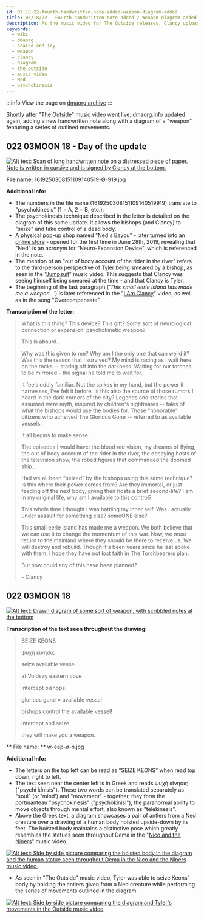 ```yaml
---
id: 03-18-22-fourth-handwritten-note-added-weapon-diagram-added
title: 03/18/22 - Fourth handwritten note added / Weapon diagram added 
description: As the music video for The Outside releases, Clancy uploads his fourth handwriten letter along with a mysterious drawing of a weapon.
keywords:
  - wiki
  - dmaorg
  - scaled and icy
  - weapon
  - clancy
  - diagram
  - the outside
  - music video
  - Ned
  - psychokinesis
---
```


:::info
View the page on [dmaorg archive](https://www.dmaorg.site/031822-2/found/15398642_14/clancy.html)
:::

Shortly after "[The Outside](https://www.youtube.com/watch?v=eNcvblM8-_o)" music video went live, dmaorg.info updated again, adding a new handwritten note along with a diagram of a "weapon" featuring a series of outlined movements. 

## 022 03MOON 18 - Day of the update

[![Alt text: Scan of long handwritten note on a distressed piece of paper. Note is written in cursive and is signed by Clancy at the bottom.](./assets/1619250308151109140519-Ø-919.jpg)](./assets/1619250308151109140519-Ø-919.jpg)

**File name:** 1619250308151109140519-Ø-919.jpg

**Additional Info:**

- The numbers in the file name (1619250308151109140519919) translate to "psychokinesis" (1 = A, 2 = B, etc.).
- The psychokinesis technique described in the letter is detailed on the diagram of this same update. It allows the bishops (and Clancy) to "seize" and take control of a dead body.
- A physical pop-up shop named "Ned's Bayou" - later turned into an [online store](https://www.nedbayou.com) - opened for the first time in June 28th, 2019, revealing that "Ned" is an acronym for "Neuro-Expansion Device", which is referenced in the note. 
- The mention of an "out of body account of the rider in the river" refers to the third-person perspective of Tyler being smeared by a bishop, as seen in the "[Jumpsuit](https://www.youtube.com/watch?v=UOUBW8bkjQ4)" music video. This suggests that Clancy was seeing himself being smeared at the time - and that Clancy is Tyler. 
- The beginning of the last paragraph (*'This small eerie island has made me a weapon...'*) is later referenced in the "[I Am Clancy](https://www.youtube.com/watch?v=ozlHHR_eSxc)" video, as well as in the song "Overcompensate". 

**Transcription of the letter:**

> What is this thing? This device? This gift? Some sort of neurological connection or expansion. psychokinetic weapon?
> 
> This is absurd.
> 
> Why was this given to me? Why am I the only one that can weild it? Was this the reason that I survived? My mind is racing as I wait here on the rocks -- staring off into the darkness. Waiting for our torches to be mirrored - the signal he told me to wait for.
> 
> It feels oddly familiar. Not the spikes in my hand, but the power it harnesses, I've felt it before. Is this also the source of those rumors I heard in the dark corners of the city? Legends and stories that I assumed were myth, inspired by children's nightmares -- tales of what the bishops would use the bodies for. Those "honorable" citizens who acheived The Glorious Gone -- referred to as available vessels.
> 
> It all begins to make sense.
> 
> The episodes I would have: the blood red vision, my dreams of flying, the out of body account of the rider in the river, the decaying hosts of the television show, the robed figures that commanded the doomed ship...
> 
> Had we all been "seized" by the bishops using this same technique? Is this where their power comes from? Are they immortal, or just feeding off the next body, giving their hosts a brief second-life? I am in my original life, why am I available to this control?
> 
> This whole time I thought I was battling my inner self. Was I actually under assault for something else? someONE else?
> 
> This small eerie island has made me a weapon. We both believe that we can use it to change the momentum of this war. Now, we must return to the mainland where they should be there to receive us. We will destroy and rebuild. Though it's been years since he last spoke with them, I hope they have not lost faith in The Torchbearers plan.
> 
> But how could any of this have been planned?
> 
> \- Clancy

## 022 03MOON 18

[![Alt text: Drawn diagram of some sort of weapon, with scribbled notes at the bottom](./assets/w-eap-ø-n.jpg)](./assets/w-eap-ø-n.jpg)

**Transcription of the text seen throughout the drawing:**
> SEIZE KEONS
>
> ψυχή κίνησις
> 
> seize available vessel
>
> at Voldsøy eastern cove
>
> intercept bishops.
> 
> glorious gone = available vessel
> 
> bishops control the available vessel!
>
> intercept and seize
>
> they will make you a weapon.

** File name: ** w-eap-ø-n.jpg

**Additional Info:**

- The letters on the top left can be read as "SEIZE KEONS" when read top down, right to left.
- The text seen near the center left is in Greek and reads ψυχή κίνησις ("psychí kínisis"). These two words can be translated separately as "soul" (or 'mind') and "movement" - together, they form the portmanteau "psychokinesis" ("psychokínisi"), the paranormal ability to move objects through mental effort, also known as "telekinesis".
- Above the Greek text, a diagram showcases a pair of antlers from a Ned creature over a drawing of a human body hoisted upside-down by its feet. The hoisted body maintains a distinctive pose which greatly resembles the statues seen throughout Dema in the "[Nico and the Niners](https://www.youtube.com/watch?v=hMAPyGoqQVw)" music video.

[![Alt text: Side by side picture comparing the hoisted body in the diagram and the human statue seen throughout Dema in the Nico and the Niners music video.](./assets/dema-statue.png)](./assets/dema-statue.png)

- As seen in "The Outside" music video, Tyler was able to seize Keons' body by holding the antlers given from a Ned creature while performing the series of movements outlined in the diagram.

[![Alt text: Side by side picture comparing the diagram and Tyler's movements in the Outside music video](./assets/psychokinesis.png)](./assets/psychokinesis.png)
